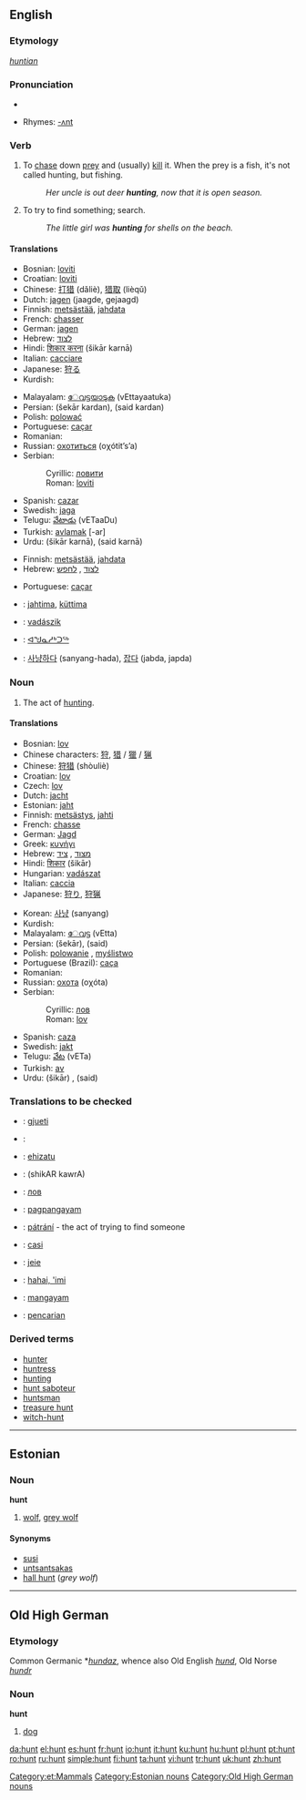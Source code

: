 {{see|Hunt}}
{{wikipediadab}}
==English==

===Etymology===
{{OE.}} ''[[huntian]]''

===Pronunciation===
*{{audio|en-us-hunt.ogg|Audio (US)}}

*Rhymes: [[Rhymes:English:-ʌnt|-ʌnt]]

===Verb===
{{en-verb}}

# To [[chase]] down [[prey]] and (usually) [[kill]] it. When the prey is a fish, it's not called hunting, but fishing.
#: ''Her uncle is out deer '''hunting''', now that it is open season.''
# To try to find something; search.
#: ''The little girl was '''hunting''' for shells on the beach.''

====Translations====
{{trans-top|To chase down prey}}
*Bosnian: [[loviti]]
*Croatian: [[loviti]]
*Chinese: [[打猎]] (dǎliè), [[猎取]] (lièqǔ)
*Dutch: [[jagen]] (jaagde, gejaagd)
*Finnish: [[metsästää]], [[jahdata]]
*French: [[chasser]]
*German: [[jagen]]
*Hebrew: [[לצוד]] {{romanization of Hebrew|latsúd}}
*Hindi: [[शिकार करना]] (šikār karnā)
*Italian: [[cacciare]]
*Japanese: [[狩る]]
*Kurdish: {{KUchar|[[ڕاودان]]}}
{{trans-mid}}
*Malayalam: [[േവട്ടയാടുക]] (vEttayaatuka)
*Persian: {{FAchar|[[شکار کردن]]}} (šekār kardan), {{FAchar|[[صید کردن]]}} (said kardan)
*Polish: [[polować]]
*Portuguese: [[caçar]]
*Romanian: {{trad|ro|vâna}}
*Russian: [[охотиться]] (oχótit’s’a) {{impf}}
*Serbian:
*:Cyrillic: [[ловити]]
*:Roman: [[loviti]]
*Spanish: [[cazar]]
*Swedish: [[jaga]]
*Telugu: [[వేటాడు]] (vETaaDu)
*Turkish: [[avlamak]] [-ar]
*Urdu: {{URchar|[[شکار کرنا]]}} (šikār karnā), {{URchar|[[صید کرنا]]}} (said karnā)
{{trans-bottom}}

{{trans-top|To search for something}}
*Finnish: [[metsästää]], [[jahdata]]
*Hebrew: [[לצוד]] {{romanization of Hebrew|latsúd}}, [[לחפש]] {{romanization of Hebrew|lekhapés}}
{{trans-mid}}
*Portuguese: [[caçar]]
{{trans-bottom}}

{{checktrans}}
*{{ttbc|Estonian}}: [[jahtima]], [[küttima]]
*{{ttbc|Hungarian}}: [[vadászik]]
*{{ttbc|Inuktitut}}: [[ᐊᖑᓇᓱᒃᑐᖅ]]
*{{ttbc|Korean}}: [[사냥하다]] (sanyang-hada), [[잡다]] (jabda, japda)

===Noun===
{{en-noun}}

# The act of [[hunting]].

====Translations====
{{trans-top|The act of hunting, shooting}}
*Bosnian: [[lov]] {{m}}
*Chinese characters: [[狩]], [[猎]] / [[獵]] / [[猟]]
*Chinese: [[狩猎]] (shòuliè)
*Croatian: [[lov]] {{m}}
*Czech: [[lov]] {{m}}
*Dutch: [[jacht]] {{m}}
*Estonian: [[jaht]]
*Finnish: [[metsästys]], [[jahti]]
*French: [[chasse]] {{f}}
*German: [[Jagd]] {{f}}
*Greek: [[κυνήγι]] {{n}}
*Hebrew: [[מצוד]] {{romanization of Hebrew|matsód}} {{m}}, [[ציד]] {{romanization of Hebrew|tsáyid}} {{m}}
*Hindi: [[शिकार]] (šikār) {{m}}
*Hungarian: [[vadászat]]
*Italian: [[caccia]] {{f}}
*Japanese: [[狩り]], [[狩猟]]
{{trans-mid}}
*Korean: [[사냥]] (sanyang)
*Kurdish: {{KUchar|[[ڕاو]]}}
*Malayalam: [[േവട്ട]] (vEtta)
*Persian: {{FAchar|[[شکار]]}} (šekār), {{FAchar|[[صید]]}} (said)
*Polish: [[polowanie]] {{n}}, [[myślistwo]] {{n}}
*Portuguese (Brazil): [[caça]]
*Romanian: {{trad|ro|vânătoare}}
*Russian: [[охота]] (oχóta) {{f}}
*Serbian:
*:Cyrillic: [[лов]] {{m}}
*:Roman: [[lov#Serbian|lov]] {{m}}
*Spanish: [[caza]] {{f}}
*Swedish: [[jakt]] {{c}}
*Telugu: [[వేట]] (vETa)
*Turkish: [[av]]
*Urdu: {{URchar|[[شکار]]}} (šikār) {{m}}, {{URchar|[[صید]]}} (said) {{f}}
{{trans-bottom}}

===Translations to be checked===
{{rfc-level|Translations to be checked at L3+ (AutoFormat would have corrected level of Translations to be checked)}}
{{checktrans}}
*{{ttbc|Albanian}}: [[gjueti]]
*{{ttbc|Arabic}}: {{ARchar|[[مطاردة]]}}
*{{ttbc|Basque}}: [[ehizatu]]
*{{ttbc|Bengali}}: (shikAR kawrA)
*{{ttbc|Bulgarian}}: [[лов]]
*{{ttbc|Cebuano}}: [[pagpangayam]]
*{{ttbc|Czech}}: [[pátrání]] {{n}} - the act of trying to find someone
*{{ttbc|Esperanto}}: [[casi]]
*{{ttbc|Frisian}}: [[jeie]]
*{{ttbc|Hawaiian}}: [[hahai, 'imi]]
*{{ttbc|Ilongo}}: [[mangayam]]
*{{ttbc|Indonesian}}: [[pencarian]]

===Derived terms===
*[[hunter]]
*[[huntress]]
*[[hunting]]
*[[hunt saboteur]]
*[[huntsman]]
*[[treasure hunt]]
*[[witch-hunt]]

----

==Estonian==
{{wikipedia|lang=et}}

===Noun===
'''hunt'''

# [[wolf]], [[grey wolf]]

====Synonyms====
*[[susi]]
*[[untsantsakas]]
*[[hall hunt]] (''grey wolf'')

[[Category:et:Mammals]]
[[Category:Estonian nouns]]

----

==Old High German==

===Etymology===
Common Germanic *''[[hundaz]]'', whence also Old English ''[[hund]]'', Old Norse ''[[hundr]]''

===Noun===
'''hunt''' {{m}}

# [[dog]]

[[Category:Old High German nouns]]

[[da:hunt]]
[[el:hunt]]
[[es:hunt]]
[[fr:hunt]]
[[io:hunt]]
[[it:hunt]]
[[ku:hunt]]
[[hu:hunt]]
[[pl:hunt]]
[[pt:hunt]]
[[ro:hunt]]
[[ru:hunt]]
[[simple:hunt]]
[[fi:hunt]]
[[ta:hunt]]
[[vi:hunt]]
[[tr:hunt]]
[[uk:hunt]]
[[zh:hunt]]